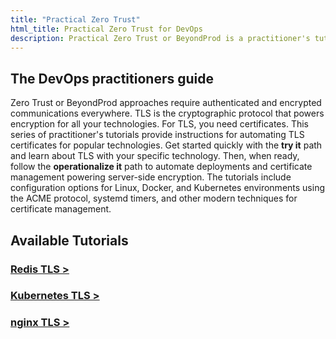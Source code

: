 ```yaml
---
title: "Practical Zero Trust"
html_title: Practical Zero Trust for DevOps
description: Practical Zero Trust or BeyondProd is a practitioner's tutorial for automating TLS certificates and enabling server-side encryption.
---
```




## The DevOps practitioners guide

Zero Trust or BeyondProd approaches require authenticated and encrypted communications everywhere.
TLS is the cryptographic protocol that powers encryption for all your technologies.
For TLS, you need certificates.
This series of practitioner's tutorials provide instructions for automating TLS certificates for popular technologies.
Get started quickly with the **try it** path and learn about TLS with your specific technology. 
Then, when ready, follow the **operationalize it** path to automate deployments and certificate management powering server-side encryption. 
The tutorials include configuration options for Linux, Docker, and Kubernetes environments using the ACME protocol, systemd timers, and other modern techniques for certificate management.

## Available Tutorials

### [Redis TLS >](/practical-zero-trust/redis-tls)
### [Kubernetes TLS >](/practical-zero-trust/kubernetes-tls)
### [nginx TLS >](/practical-zero-trust/nginx-tls)

